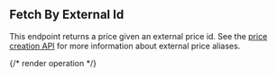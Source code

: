 ## Fetch By External Id

This endpoint returns a price given an external price id.
See the [price creation API](../reference/create-price) for more information about external price aliases.

{/* render operation */}
